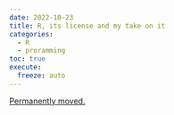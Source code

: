 ```yaml
---
date: 2022-10-23
title: R, its license and my take on it
categories:
  - R
  - proramming
toc: true
execute:
  freeze: auto
---
```


[Permanently moved.](../../posts/2022-10-23-licenses.qmd)
